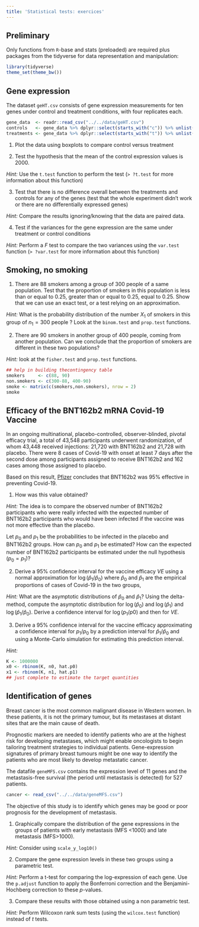 ```yaml
---
title: 'Statistical tests: exercices'
---
```


## Preliminary

Only functions from `R`-base and stats (preloaded) are required plus packages from the tidyverse for data representation and manipulation:

```r
library(tidyverse)
theme_set(theme_bw())
```

## Gene expression

The dataset `geHT.csv` consists of gene expression measurements for ten genes under control and treatment conditions, with four replicates each.

```r
gene_data  <- readr::read_csv("../../data/geHT.csv")
controls   <- gene_data %>% dplyr::select(starts_with("c")) %>% unlist()
treatments <- gene_data %>% dplyr::select(starts_with("t")) %>% unlist()
```

  1. Plot the data using boxplots to compare control versus treatment

  2. Test the hypothesis that the mean of the control expression values is 2000.
 
*Hint:* Use the `t.test` function to perform the test (`> ?t.test` for more information about this function)
   
  3. Test that there is no difference overall between the treatments and controls for any of the genes (test
that the whole experiment didn't work or there are no differentially expressed genes)

*Hint:* Compare the results ignoring/knowing that the data are paired data.

  4. Test if the variances for the gene expression are the same under treatment or control
conditions

*Hint:* Perform a $F$ test to compare the two variances using the `var.test` function (`> ?var.test` for more information about this function)


## Smoking, no smoking

   1. There are 88 smokers among a group of 300 people of a same population. Test that the proportion of smokers in this population is less than or equal to 0.25, greater than or equal to 0.25, equal to 0.25. Show that we can use an exact test, or a test relying on an approximation.

*Hint:* What is the probability distribution of the number $X_1$ of smokers in this group of $n_1=300$ people ? Look at the `binom.test` and `prop.test` functions.

   2. There are 90 smokers in another group of 400 people, coming  from another population. Can we conclude that the proportion of smokers are different in these two populations?

*Hint:* look at the `fisher.test` and `prop.test` functions.

```r
## help in building thecontingency table
smokers     <- c(88, 90)
non.smokers <- c(300-88, 400-90)
smoke <- matrix(c(smokers,non.smokers), nrow = 2)
smoke
```

## Efficacy of the BNT162b2 mRNA Covid-19 Vaccine

In an ongoing multinational, placebo-controlled, observer-blinded, pivotal efficacy trial, a total of 43,548 participants underwent randomization, of whom 43,448 received injections: 21,720 with BNT162b2 and 21,728 with placebo. There were 8 cases of Covid-19 with onset at least 7 days after the second dose among participants assigned to receive BNT162b2 and 162 cases among those assigned to placebo.

Based on this result, [Pfizer](https://www.pfizer.com/news/press-release/press-release-detail/pfizer-and-biontech-conclude-phase-3-study-covid-19-vaccine) concludes that BNT162b2 was 95% effective in preventing Covid-19.

  1. How was this value obtained?
  
*Hint:* The idea is to compare the observed number of BNT162b2 participants who were really infected with the expected number of BNT162b2 participants who would have been infected if the vaccine was not more effective than the placebo.

Let $p_0$ and $p_1$ be the probabilities to be infected in the placebo and BNT162b2 groups. How can $p_0$ and $p_1$ be estimated? How can the expected number of BNT162b2 participants be estimated under the null hypothesis ($p_0=p_1$)?
  
  2. Derive a 95% confidence interval for the vaccine efficacy $VE$
     using a normal approximation for $\log(\hat{p}_1/\hat{p}_0)$ where $\hat{p}_0$ and $\hat{p}_1$ are the empirical proportions of cases of Covid-19 in the two groups,
     
*Hint:* What are the asymptotic distributions of $\hat{p}_0$ and $\hat{p}_1$?  Using the delta-method, compute the asymptotic distribution for $\log(\hat{p}_0)$ and $\log(\hat{p}_1)$ and  $\log(\hat{p}_1/\hat{p}_0)$. Derive a confidence interval for $\log(p_1/p0)$ and then for $VE$.

   3. Derive a 95% confidence interval for the vaccine efficacy approximating a confidence interval for ${p}_1/{p}_0$ by a prediction interval for $\hat{p}_1/\hat{p}_0$ and using a Monte-Carlo simulation for estimating this prediction interval. 

*Hint:*

```r
K <- 1000000
x0 <- rbinom(K, n0, hat.p0)
x1 <- rbinom(K, n1, hat.p1)
## just complete to estimate the target quantities
```

## Identification of genes 

Breast cancer is the most common malignant disease in Western women. In these patients, it is not the primary tumour, but its metastases at distant sites that are the main cause of death.

Prognostic markers are needed to identify patients who are at the highest risk for developing metastases, which might enable oncologists to begin tailoring treatment strategies to individual patients. Gene-expression signatures of primary breast tumours might be one way to identify the patients who are most likely to develop metastatic cancer.

The datafile `geneMFS.csv` contains the expression level of 11 genes and the metastasis-free survival (the period until metastasis is detected) for 527 patients.

```r
cancer <- read_csv("../../data/geneMFS.csv") 
```

The objective of this study is to identify which genes may be good or poor prognosis for the development of metastasis.

   1. Graphically compare the distribution of the gene expressions in the groups of patients with early metastasis (MFS <1000) and late metastasis (MFS>1000).

*Hint:* Consider using `scale_y_log10()`

   2. Compare the gene expression levels in these two groups using a parametric test.
   
*Hint:* Perform a t-test for comparing the log-expression of each gene. Use the `p.adjust` function to apply the Bonferroni correction and the Benjamini-Hochberg correction to these $p$-values.

   3. Compare these results with those obtained using a non parametric test.
   
*Hint:* Perform Wilcoxon rank sum tests (using the `wilcox.test` function)  instead of $t$ tests. 

